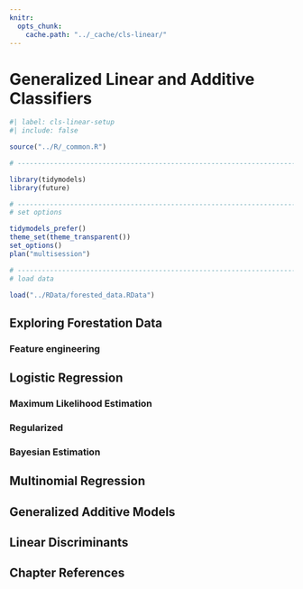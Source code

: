 ```yaml
---
knitr:
  opts_chunk:
    cache.path: "../_cache/cls-linear/"
---
```


# Generalized Linear and Additive Classifiers {#sec-cls-linear}

```r
#| label: cls-linear-setup
#| include: false

source("../R/_common.R")

# ------------------------------------------------------------------------------

library(tidymodels)
library(future)

# ------------------------------------------------------------------------------
# set options

tidymodels_prefer()
theme_set(theme_transparent())
set_options()
plan("multisession")

# ------------------------------------------------------------------------------
# load data 

load("../RData/forested_data.RData")
```

## Exploring Forestation Data  {#sec-forestation-eda}

### Feature engineering 

## Logistic Regression {#sec-logistic-reg}

### Maximum Likelihood Estimation  {#sec-logistic-mle}

### Regularized {#sec-logistic-penalized}

### Bayesian Estimation {#sec-logistic-bayes}

## Multinomial Regression {#sec-multinomial-reg}

## Generalized Additive Models {#sec-cls-gam}

## Linear Discriminants {#sec-lda}

## Chapter References {.unnumbered}
